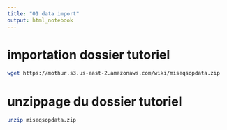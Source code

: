 ```yaml
---
title: "01 data import"
output: html_notebook
---
```

# importation dossier tutoriel
```bash
wget https://mothur.s3.us-east-2.amazonaws.com/wiki/miseqsopdata.zip
```

# unzippage du dossier tutoriel
```bash
unzip miseqsopdata.zip
```
